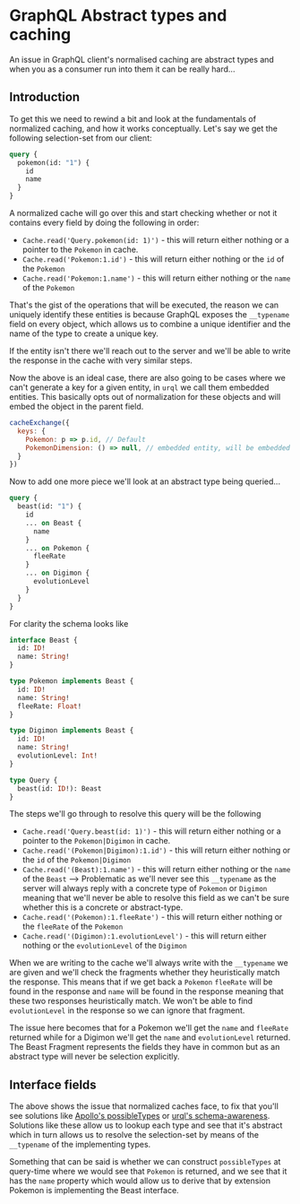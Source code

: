 
<CodeTheme />
<SEO
  title={documentProps.title}
  description={documentProps.description}
  keywords={documentProps.tags}
  image={documentProps.image}
/>

# GraphQL Abstract types and caching

An issue in GraphQL client's normalised caching are abstract types
and when you as a consumer run into them it can be really hard...

## Introduction

To get this we need to rewind a bit and look at the fundamentals of normalized caching,
and how it works conceptually. Let's say we get the following selection-set from our
client:

```graphql
query {
  pokemon(id: "1") {
    id
    name
  }
}
```

A normalized cache will go over this and start checking whether or not it contains every field
by doing the following in order:

- `Cache.read('Query.pokemon(id: 1)')` - this will return either nothing or a pointer to the `Pokemon`
  in cache.
- `Cache.read('Pokemon:1.id')` - this will return either nothing or the `id` of the `Pokemon`
- `Cache.read('Pokemon:1.name')` - this will return either nothing or the `name` of the `Pokemon`

That's the gist of the operations that will be executed, the reason we can uniquely identify these
entities is because GraphQL exposes the `__typename` field on every object, which allows us to combine
a unique identifier and the name of the type to create a unique key.

If the entity isn't there we'll reach out to the server and we'll be able to write the response
in the cache with very similar steps.

Now the above is an ideal case, there are also going to be cases where we can't generate a key
for a given entity, in `urql` we call them embedded entities. This basically opts out of normalization
for these objects and will embed the object in the parent field.

```js
cacheExchange({
  keys: {
    Pokemon: p => p.id, // Default
    PokemonDimension: () => null, // embedded entity, will be embedded into Pokemon.dimension
  }
})
```

Now to add one more piece we'll look at an abstract type being queried...

```graphql
query {
  beast(id: "1") {
    id
    ... on Beast {
      name
    }
    ... on Pokemon {
      fleeRate
    }
    ... on Digimon {
      evolutionLevel
    }
  }
}
```

For clarity the schema looks like

```graphql
interface Beast {
  id: ID!
  name: String!
}

type Pokemon implements Beast {
  id: ID!
  name: String!
  fleeRate: Float!
}

type Digimon implements Beast {
  id: ID!
  name: String!
  evolutionLevel: Int!
}

type Query {
  beast(id: ID!): Beast
}
```

The steps we'll go through to resolve this query will be the following

- `Cache.read('Query.beast(id: 1)')` - this will return either nothing or a pointer to the `Pokemon|Digimon`
  in cache.
- `Cache.read('(Pokemon|Digimon):1.id')` - this will return either nothing or the `id` of the `Pokemon|Digimon`
- `Cache.read('(Beast):1.name')` - this will return either nothing or the `name` of the `Beast` --> Problematic as we'll never
  see this `__typename` as the server will always reply with a concrete type of `Pokemon` or `Digimon` meaning that we'll never
  be able to resolve this field as we can't be sure whether this is a concrete or abstract-type.
- `Cache.read('(Pokemon):1.fleeRate')` - this will return either nothing or the `fleeRate` of the `Pokemon`
- `Cache.read('(Digimon):1.evolutionLevel')` - this will return either nothing or the `evolutionLevel` of the `Digimon`

When we are writing to the cache we'll always write with the `__typename` we are given and we'll check the fragments
whether they heuristically match the response. This means that if we get back a `Pokemon` `fleeRate` will be found in the
response and `name` will be found in the response meaning that these two responses heuristically match. We won't be able
to find `evolutionLevel` in the response so we can ignore that fragment.

The issue here becomes that for a Pokemon we'll get the `name` and `fleeRate` returned while for a Digimon we'll get the `name` and
`evolutionLevel` returned. The Beast Fragment represents the fields they have in common but as an abstract type will never be selection
explicitly.

## Interface fields

The above shows the issue that normalized caches face, to fix that you'll see solutions like
[Apollo's possibleTypes](https://www.apollographql.com/docs/react/caching/cache-configuration#possibletypes) or
[urql's schema-awareness](https://formidable.com/open-source/urql/docs/graphcache/schema/#adding-interfaces-and-unions). Solutions like
these allow us to lookup each type and see that it's abstract which in turn allows us to resolve the selection-set by means of the
`__typename` of the implementing types.

Something that can be said is whether we can construct `possibleTypes` at query-time where we would see that `Pokemon` is returned, and
we see that it has the `name` property which would allow us to derive that by extension Pokemon is implementing the Beast interface.
